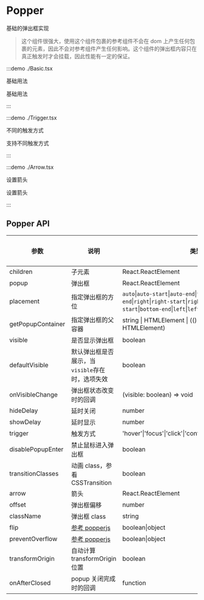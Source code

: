 # Popper

基础的弹出框实现

> 这个组件很强大，使用这个组件包裹的参考组件不会在 dom 上产生任何包裹的元素，因此不会对参考组件产生任何影响。这个组件的弹出框内容只在真正触发时才会挂载，因此性能有一定的保证。

:::demo ./Basic.tsx

基础用法

基础用法

:::

:::demo ./Trigger.tsx

不同的触发方式

支持不同触发方式

:::

:::demo ./Arrow.tsx

设置箭头

设置箭头

:::

## Popper API

| 参数 | 说明 | 类型 | 可选值 | 默认值 | 是否必填 |
| --- | --- | --- | --- | --- | --- |
| children | 子元素 | React.ReactElement | - | — | true |
| popup | 弹出框 | React.ReactElement | - | - | true |
| placement | 指定弹出框的方位 | `auto`&#x007c;`auto-start`&#x007c;`auto-end`&#x007c;`top`&#x007c;`top-start`&#x007c;`top-end`&#x007c;`right`&#x007c;`right-start`&#x007c;`right-end`&#x007c;`bottom`&#x007c;`bottom-start`&#x007c;`bottom-end`&#x007c;`left`&#x007c;`left-start`&#x007c;`left-end` | - | `auto` | false |
| getPopupContainer | 指定弹出框的父容器 | string &#x007c; HTMLElement &#x007c; (() => string &#x007c; HTMLElement) | - | 默认为`body` | false |
| visible | 是否显示弹出框 | boolean | - | - | false |
| defaultVisible | 默认弹出框是否展示，当`visible`存在时，选项失效 | boolean | - | false | false |
| onVisibleChange | 弹出框状态改变时的回调 | (visible: boolean) => void | - | - | false |
| hideDelay | 延时关闭 | number | - | - | false |
| showDelay | 延时显示 | number | - | - | false |
| trigger | 触发方式 | 'hover'&#x007c;'focus'&#x007c;'click'&#x007c;'contextMenu'&#x007c;'custom'&#x007c;array | - | 'hover' | false |
| disablePopupEnter | 禁止鼠标进入弹出框 | boolean | - | - | false |
| transitionClasses | 动画 class，参看<Link to='CSSTransition'>CSSTransition</Link> | boolean | - | - | false |
| arrow | 箭头 | React.ReactElement | - | - | false |
| offset | 弹出框偏移 | number | - | 0 | false |
| className | 弹出框 class | string | - | 0 | false |
| flip | [参考 popperjs](https://popper.js.org/docs/v2/modifiers/flip/) | boolean&#x007c;object | - | true | false |
| preventOverflow | [参考 popperjs](https://popper.js.org/docs/v2/modifiers/prevent-overflow/) | boolean&#x007c;object | - | true | false |
| transformOrigin | 自动计算 transformOrigin 位置 | boolean | - | true | false |
| onAfterClosed | popup 关闭完成时的回调 | function | - | - | false |
